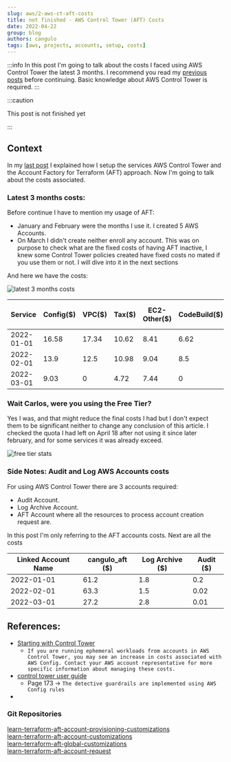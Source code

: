 ```yaml
---
slug: aws/2-aws-ct-aft-costs
title: not finished - AWS Control Tower (AFT) Costs
date: 2022-04-22
group: blog
authors: cangulo
tags: [aws, projects, accounts, setup, costs]
---
```



:::info
In this post I'm going to talk about the costs I faced using AWS Control Tower the latest 3 months. I recommend you read my [previous posts](../setup-aws-account-envs/aws-control-tower-aft.mdx) before continuing. Basic knowledge about AWS Control Tower is required.
:::

<!--truncate-->

:::caution

This post is not finished yet

:::

## Context

In my [last post](../setup-aws-account-envs/aws-control-tower-aft.mdx) I explained how I setup the services AWS Control Tower and the Account Factory for Terraform (AFT) approach. Now I'm going to talk about the costs associated.

### Latest 3 months costs:

Before continue I have to mention my usage of AFT:
* January and February were the months I use it. I created 5 AWS Accounts.
* On March I didn't create neither enroll any account. This was on purpose to check what are the fixed costs of having AFT inactive, I knew some Control Tower policies created have fixed costs no mated if you use them or not. I will dive into it in the next sections

And here we have the costs:

![latest 3 months costs](resources/costs-latest-3-months.png)


| Service    | Config($) | VPC($) | Tax($) | EC2-Other($) | CodeBuild($) | Key Management Service($) | Lambda($) | S3($) | DynamoDB($) | Backup($) | EC2-Instances($) | CloudWatch($) | Total cost ($) |
| ---------- | --------- | ------ | ------ | ------------ | ------------ | ------------------------- | --------- | ----- | ----------- | --------- | ---------------- | ------------- | -------------- |
| 2022-01-01 | 16.58     | 17.34  | 10.62  | 8.41         | 6.62         | 1.56                      | 0.09      | 0.01  | 0.01        | 0.01      | 0.01             | 0.01          | 61.2           |
| 2022-02-01 | 13.9      | 12.5   | 10.98  | 9.04         | 8.5          | 1.87                      | 6.44      | 0.01  | 0.01        | 0.01      | 0.01             | 0.01          | 63.22          |
| 2022-03-01 | 9.03      | 0      | 4.72   | 7.44         | 0            | 6                         | 0         | 0.01  | 0.01        | 0.01      | 0                | 0             | 27.19          |

### Wait Carlos, were you using the Free Tier?

Yes I was, and that might reduce the final costs I had but I don't expect them to be significant neither to change any conclusion of this article. I checked the quota I had left on April 18 after not using it since later february, and for some services it was already exceed.

![free tier stats](resources/free-tier-stats.png)



### Side Notes: Audit and Log AWS Accounts costs

For using AWS Control Tower there are 3 accounts required:
* Audit Account.
* Log Archive Account.
* AFT Account where all the resources to process account creation request are.

In this post I'm only referring to the AFT accounts costs. Next are all the costs 

| Linked Account Name | cangulo_aft ($) | Log Archive ($) | Audit ($) |
| ------------------- | --------------- | --------------- | --------- |
| 2022-01-01          | 61.2            | 1.8             | 0.2       |
| 2022-02-01          | 63.3            | 1.5             | 0.02      |
| 2022-03-01          | 27.2            | 2.8             | 0.01      |


## References:

* [Starting with Control Tower](https://docs.aws.amazon.com/controltower/latest/userguide/getting-started-with-control-tower.html)
  * `If you are running ephemeral workloads from accounts in AWS Control Tower, you may see an increase in costs associated with AWS Config. Contact your AWS account representative for more specific information about managing these costs.`
* [control tower user guide](https://docs.aws.amazon.com/controltower/latest/userguide/controltower-ug.pdf)
  * Page 173 -> `The detective guardrails are implemented using AWS Config rules`
* 

### Git Repositories

[learn-terraform-aft-account-provisioning-customizations](https://github.com/hashicorp/learn-terraform-aft-account-provisioning-customizations)  
[learn-terraform-aft-account-customizations](https://github.com/hashicorp/learn-terraform-aft-account-customizations)  
[learn-terraform-aft-global-customizations](https://github.com/hashicorp/learn-terraform-aft-global-customizations)  
[learn-terraform-aft-account-request](https://github.com/hashicorp/learn-terraform-aft-account-request)  